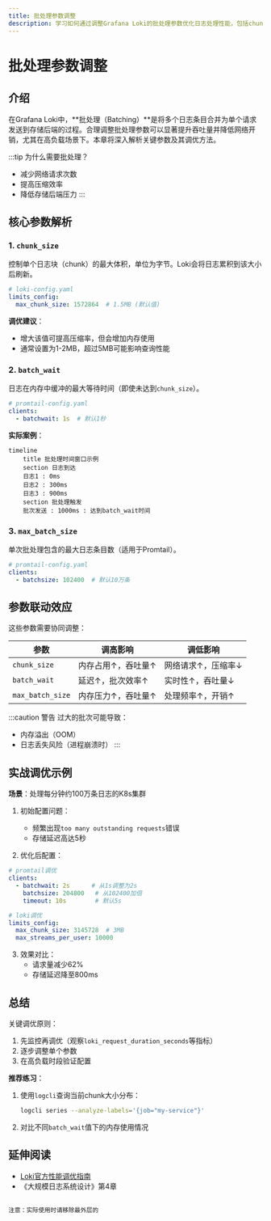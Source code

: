 ```yaml
---
title: 批处理参数调整
description: 学习如何通过调整Grafana Loki的批处理参数优化日志处理性能，包括chunk大小、批处理超时等关键配置。
---
```


# 批处理参数调整

## 介绍

在Grafana Loki中，**批处理（Batching）**是将多个日志条目合并为单个请求发送到存储后端的过程。合理调整批处理参数可以显著提升吞吐量并降低网络开销，尤其在高负载场景下。本章将深入解析关键参数及其调优方法。

:::tip 为什么需要批处理？
- 减少网络请求次数
- 提高压缩效率
- 降低存储后端压力
:::

## 核心参数解析

### 1. `chunk_size`
控制单个日志块（chunk）的最大体积，单位为字节。Loki会将日志累积到该大小后刷新。

```yaml
# loki-config.yaml
limits_config:
  max_chunk_size: 1572864  # 1.5MB (默认值)
```

**调优建议**：
- 增大该值可提高压缩率，但会增加内存使用
- 通常设置为1-2MB，超过5MB可能影响查询性能

### 2. `batch_wait`
日志在内存中缓冲的最大等待时间（即使未达到`chunk_size`）。

```yaml
# promtail-config.yaml
clients:
  - batchwait: 1s  # 默认1秒
```

**实际案例**：
```mermaid
timeline
    title 批处理时间窗口示例
    section 日志到达
    日志1 : 0ms
    日志2 : 300ms
    日志3 : 900ms
    section 批处理触发
    批次发送 : 1000ms : 达到batch_wait时间
```

### 3. `max_batch_size`
单次批处理包含的最大日志条目数（适用于Promtail）。

```yaml
# promtail-config.yaml
clients:
  - batchsize: 102400  # 默认10万条
```

## 参数联动效应

这些参数需要协同调整：

| 参数 | 调高影响 | 调低影响 |
|------|---------|---------|
| `chunk_size` | 内存占用↑，吞吐量↑ | 网络请求↑，压缩率↓ |
| `batch_wait` | 延迟↑，批次效率↑ | 实时性↑，吞吐量↓ |
| `max_batch_size` | 内存压力↑，吞吐量↑ | 处理频率↑，开销↑ |

:::caution 警告
过大的批次可能导致：
- 内存溢出（OOM）
- 日志丢失风险（进程崩溃时）
:::

## 实战调优示例

**场景**：处理每分钟约100万条日志的K8s集群

1. 初始配置问题：
   - 频繁出现`too many outstanding requests`错误
   - 存储延迟高达5秒

2. 优化后配置：
```yaml
# promtail调优
clients:
  - batchwait: 2s      # 从1s调整为2s
    batchsize: 204800   # 从102400加倍
    timeout: 10s        # 默认5s

# loki调优
limits_config:
  max_chunk_size: 3145728  # 3MB
  max_streams_per_user: 10000
```

3. 效果对比：
   - 请求量减少62%
   - 存储延迟降至800ms

## 总结

关键调优原则：
1. 先监控再调优（观察`loki_request_duration_seconds`等指标）
2. 逐步调整单个参数
3. 在高负载时段验证配置

**推荐练习**：
1. 使用`logcli`查询当前chunk大小分布：
   ```bash
   logcli series --analyze-labels='{job="my-service"}'
   ```
2. 对比不同`batch_wait`值下的内存使用情况

## 延伸阅读
- [Loki官方性能调优指南](https://grafana.com/docs/loki/latest/operations/performance/)
- 《大规模日志系统设计》第4章
``` 

注意：实际使用时请移除最外层的